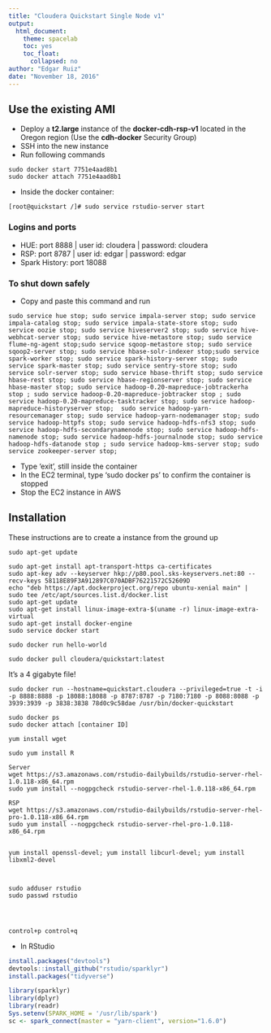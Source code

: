 ```yaml
---
title: "Cloudera Quickstart Single Node v1"
output:
  html_document:
    theme: spacelab
    toc: yes
    toc_float:
      collapsed: no
author: "Edgar Ruiz"
date: "November 18, 2016"
---
```

## Use the existing AMI

- Deploy a **t2.large** instance of the **docker-cdh-rsp-v1** located in the Oregon region (Use the **cdh-docker** Security Group)
- SSH into the new instance
- Run following commands
```{}
sudo docker start 7751e4aad8b1
sudo docker attach 7751e4aad8b1
```
- Inside the docker container: 
```{}
[root@quickstart /]# sudo service rstudio-server start
```

### Logins and ports

- HUE: port 8888 | user id: cloudera | password: cloudera
- RSP: port 8787 | user id: edgar    | password: edgar
- Spark History: port 18088

### To shut down safely
- Copy and paste this command and run
```{}
sudo service hue stop; sudo service impala-server stop; sudo service impala-catalog stop; sudo service impala-state-store stop; sudo service oozie stop; sudo service hiveserver2 stop; sudo service hive-webhcat-server stop; sudo service hive-metastore stop; sudo service flume-ng-agent stop;sudo service sqoop-metastore stop; sudo service sqoop2-server stop; sudo service hbase-solr-indexer stop;sudo service spark-worker stop; sudo service spark-history-server stop; sudo service spark-master stop; sudo service sentry-store stop; sudo service solr-server stop; sudo service hbase-thrift stop; sudo service hbase-rest stop; sudo service hbase-regionserver stop; sudo service hbase-master stop; sudo service hadoop-0.20-mapreduce-jobtrackerha stop ; sudo service hadoop-0.20-mapreduce-jobtracker stop ; sudo service hadoop-0.20-mapreduce-tasktracker stop; sudo service hadoop-mapreduce-historyserver stop;  sudo service hadoop-yarn-resourcemanager stop; sudo service hadoop-yarn-nodemanager stop; sudo service hadoop-httpfs stop; sudo service hadoop-hdfs-nfs3 stop; sudo service hadoop-hdfs-secondarynamenode stop; sudo service hadoop-hdfs-namenode stop; sudo service hadoop-hdfs-journalnode stop; sudo service hadoop-hdfs-datanode stop ; sudo service hadoop-kms-server stop; sudo service zookeeper-server stop;
```
- Type 'exit', still inside the container
- In the EC2 terminal, type 'sudo docker ps' to confirm the container is stopped
- Stop the EC2 instance in AWS

## Installation

These instructions are to create a instance from the ground up

```{}
sudo apt-get update

sudo apt-get install apt-transport-https ca-certificates
sudo apt-key adv --keyserver hkp://p80.pool.sks-keyservers.net:80 --recv-keys 58118E89F3A912897C070ADBF76221572C52609D
echo "deb https://apt.dockerproject.org/repo ubuntu-xenial main" | sudo tee /etc/apt/sources.list.d/docker.list
sudo apt-get update
sudo apt-get install linux-image-extra-$(uname -r) linux-image-extra-virtual
sudo apt-get install docker-engine
sudo service docker start
```

```{}
sudo docker run hello-world
```

```{}
sudo docker pull cloudera/quickstart:latest
```
 It’s a 4 gigabyte file!

```{}
sudo docker run --hostname=quickstart.cloudera --privileged=true -t -i -p 8888:8888 -p 18088:18088 -p 8787:8787 -p 7180:7180 -p 8088:8088 -p 3939:3939 -p 3838:3838 78d0c9c58dae /usr/bin/docker-quickstart

sudo docker ps
sudo docker attach [container ID]
```

```{}
yum install wget

sudo yum install R

Server
wget https://s3.amazonaws.com/rstudio-dailybuilds/rstudio-server-rhel-1.0.118-x86_64.rpm
sudo yum install --nogpgcheck rstudio-server-rhel-1.0.118-x86_64.rpm

RSP
wget https://s3.amazonaws.com/rstudio-dailybuilds/rstudio-server-rhel-pro-1.0.118-x86_64.rpm
sudo yum install --nogpgcheck rstudio-server-rhel-pro-1.0.118-x86_64.rpm


yum install openssl-devel; yum install libcurl-devel; yum install libxml2-devel



```

```{}
sudo adduser rstudio
sudo passwd rstudio
```

```{}



control+p control+q

```

- In RStudio

```r

install.packages("devtools")
devtools::install_github("rstudio/sparklyr")
install.packages("tidyverse")

library(sparklyr)
library(dplyr)
library(readr)
Sys.setenv(SPARK_HOME = '/usr/lib/spark')
sc <- spark_connect(master = "yarn-client", version="1.6.0")
```
